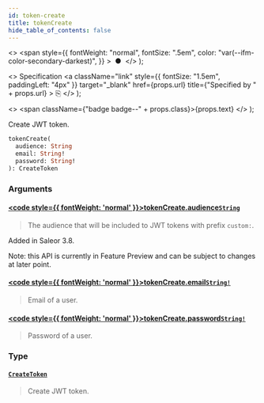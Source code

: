 ```yaml
---
id: token-create
title: tokenCreate
hide_table_of_contents: false
---
```


  <>
    <span
      style={{
        fontWeight: "normal",
        fontSize: ".5em",
        color: "var(--ifm-color-secondary-darkest)",
      }}
    >
      &nbsp;●&nbsp;
    </span>
  </>
);

  <>
    Specification
    <a
      className="link"
      style={{ fontSize: "1.5em", paddingLeft: "4px" }}
      target="\_blank"
      href={props.url}
      title={"Specified by " + props.url}
    >
      ⎘
    </a>
  </>
);

  <>
    <span className={"badge badge--" + props.class}>{props.text}</span>
  </>
);

Create JWT token.

```graphql
tokenCreate(
  audience: String
  email: String!
  password: String!
): CreateToken
```

### Arguments

#### [<code style={{ fontWeight: 'normal' }}>tokenCreate.<b>audience</b></code>](#)<Bullet />[`String`](../../api-reference/scalars/string) <Badge class="secondary" text="scalar"/>

> The audience that will be included to JWT tokens with prefix `custom:`.

Added in Saleor 3.8.

Note: this API is currently in Feature Preview and can be subject to changes at later point.

>

#### [<code style={{ fontWeight: 'normal' }}>tokenCreate.<b>email</b></code>](#)<Bullet />[`String!`](../../api-reference/scalars/string) <Badge class="secondary" text="non-null"/> <Badge class="secondary" text="scalar"/>

> Email of a user.

#### [<code style={{ fontWeight: 'normal' }}>tokenCreate.<b>password</b></code>](#)<Bullet />[`String!`](../../api-reference/scalars/string) <Badge class="secondary" text="non-null"/> <Badge class="secondary" text="scalar"/>

> Password of a user.

### Type

#### [`CreateToken`](../../api-reference/objects/create-token) <Badge class="secondary" text="object"/>

> Create JWT token.
